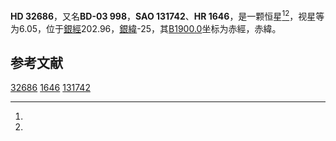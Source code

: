{{Starbox begin
| name = HD 32686
}}
{{Starbox observe
| epoch = [[J2000.0|J2000.0]]
| constell = {{星座名待查}}<ref name=SIMBAD>{{cite web
 | url=http://simbad.u-strasbg.fr/simbad/sim-id?Ident=HR+1646
 | title=Pulsating variable Star
 | publisher=Centre de Données astronomiques de Strasbourg
 | work=SIMBAD
 | accessdate=2012-07-13
 | archive-date=2016-03-16
 | archive-url=https://web.archive.org/web/20160316164101/http://simbad.u-strasbg.fr/simbad/sim-id?Ident=HR+1646
 | dead-url=no
 }}</ref><ref name=DATA>{{cite web
 | url=http://vizier.u-strasbg.fr/viz-bin/VizieR-5?-out.add=.&-source=5050&-corr=PK=HR&-out.max=9999&HR=1646
 | title=VizieR Detailed Page
 | accessdate=2012-07-13
 | archive-date=2016-03-05
 | archive-url=https://web.archive.org/web/20160305045416/http://vizier.u-strasbg.fr/viz-bin/VizieR-5?-out.add=.&-source=5050&-corr=PK=HR&-out.max=9999&HR=1646
 | dead-url=no
 }}</ref>
| 星官 = 
| ra = {{RA|5|4|54.5}}<ref name=SIMBAD /><ref name=DATA />
| dec = {{DEC|-3|2|23}}<ref name=SIMBAD /><ref name=DATA />
| appmag_v = 6.05<ref name=SIMBAD /><ref name=DATA />
}}
{{Starbox character
| class = B5IV<ref name=SIMBAD /><ref name=DATA />
| b-v = -0.11<ref name=SIMBAD /><ref name=DATA />
| u-b = -0.53<ref name=SIMBAD /><ref name=DATA />
| r-i = <ref name=SIMBAD /><ref name=DATA />
| variable = 
}}
{{Starbox astrometry
| radial_v = -0.53
| prop_mo_ra = 27
| parallax = 
| p_error = 
}}
{{Starbox catalog
| names =BD-03 998，[[SAO星表|SAO]] 131742，[[HD星表|HD]] 32686，[[HR星表|HR]] 1646}}
{{Starbox reference |Simbad=HR+1646}}
{{Starbox end}}

'''HD 32686'''，又名'''BD-03 998'''，'''SAO 131742'''、'''HR 1646'''，是一颗恒星<ref name=SIMBAD /><ref name=DATA />，视星等为6.05，位于[[銀道座標系|銀經]]202.96，[[銀道座標系|銀緯]]-25，其[[B1900.0|B1900.0]]坐标为赤經{{RA|4|59|54.2}}，赤緯{{DEC|-3|-25|41}}。

== 参考文献 ==
{{reflist}}

{{star-stub}}

[[Category:HD和HDE天體|32686]]
[[Category:HR天體|1646]]
[[Category:SAO天體|131742]]